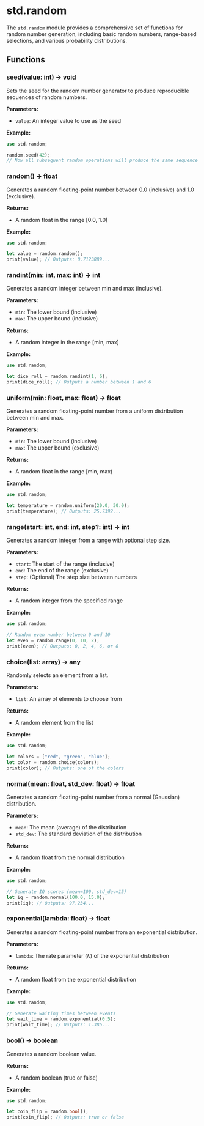 # std.random

The `std.random` module provides a comprehensive set of functions for random number generation, including basic random numbers, range-based selections, and various probability distributions.

## Functions

### seed(value: int) -> void

Sets the seed for the random number generator to produce reproducible sequences of random numbers.

**Parameters:**
- `value`: An integer value to use as the seed

**Example:**
```rust
use std.random;

random.seed(42);
// Now all subsequent random operations will produce the same sequence
```

### random() -> float

Generates a random floating-point number between 0.0 (inclusive) and 1.0 (exclusive).

**Returns:**
- A random float in the range [0.0, 1.0)

**Example:**
```rust
use std.random;

let value = random.random();
print(value); // Outputs: 0.7123889...
```

### randint(min: int, max: int) -> int

Generates a random integer between min and max (inclusive).

**Parameters:**
- `min`: The lower bound (inclusive)
- `max`: The upper bound (inclusive)

**Returns:**
- A random integer in the range [min, max]

**Example:**
```rust
use std.random;

let dice_roll = random.randint(1, 6);
print(dice_roll); // Outputs a number between 1 and 6
```

### uniform(min: float, max: float) -> float

Generates a random floating-point number from a uniform distribution between min and max.

**Parameters:**
- `min`: The lower bound (inclusive)
- `max`: The upper bound (exclusive)

**Returns:**
- A random float in the range [min, max)

**Example:**
```rust
use std.random;

let temperature = random.uniform(20.0, 30.0);
print(temperature); // Outputs: 25.7392...
```

### range(start: int, end: int, step?: int) -> int

Generates a random integer from a range with optional step size.

**Parameters:**
- `start`: The start of the range (inclusive)
- `end`: The end of the range (exclusive)
- `step`: (Optional) The step size between numbers

**Returns:**
- A random integer from the specified range

**Example:**
```rust
use std.random;

// Random even number between 0 and 10
let even = random.range(0, 10, 2);
print(even); // Outputs: 0, 2, 4, 6, or 8
```

### choice(list: array) -> any

Randomly selects an element from a list.

**Parameters:**
- `list`: An array of elements to choose from

**Returns:**
- A random element from the list

**Example:**
```rust
use std.random;

let colors = ["red", "green", "blue"];
let color = random.choice(colors);
print(color); // Outputs: one of the colors
```

### normal(mean: float, std_dev: float) -> float

Generates a random floating-point number from a normal (Gaussian) distribution.

**Parameters:**
- `mean`: The mean (average) of the distribution
- `std_dev`: The standard deviation of the distribution

**Returns:**
- A random float from the normal distribution

**Example:**
```rust
use std.random;

// Generate IQ scores (mean=100, std_dev=15)
let iq = random.normal(100.0, 15.0);
print(iq); // Outputs: 97.234...
```

### exponential(lambda: float) -> float

Generates a random floating-point number from an exponential distribution.

**Parameters:**
- `lambda`: The rate parameter (λ) of the exponential distribution

**Returns:**
- A random float from the exponential distribution

**Example:**
```rust
use std.random;

// Generate waiting times between events
let wait_time = random.exponential(0.5);
print(wait_time); // Outputs: 1.386...
```

### bool() -> boolean

Generates a random boolean value.

**Returns:**
- A random boolean (true or false)

**Example:**
```rust
use std.random;

let coin_flip = random.bool();
print(coin_flip); // Outputs: true or false
```